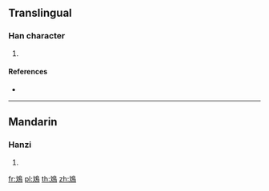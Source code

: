 {{character info/new}}
==Translingual==

===Han character===
{{Han char|rn=196|rad=鳥|as=04|sn=15|four=07427|canj=XXYKH,YKHAF}}

# {{defn|Han|sort=鳥04}}

====References====
* {{Han ref|kx=1483.160|dkj=46698|dj=2015.190|hdz=74620.170|uh=9CFC|ud=40188|bh=E8E4|bd=59620}}

----

==Mandarin==

===Hanzi===
{{cmn-hanzi|pin=[[wén]] ([[wen2]])|wg=wen<sup>2</sup>}}

# {{defn|lang=cmn|sort=鳥04}}

[[fr:鳼]]
[[pl:鳼]]
[[th:鳼]]
[[zh:鳼]]
